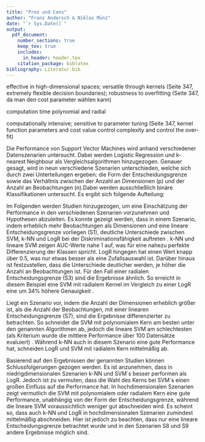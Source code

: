 ```yaml
---
title: "Pros und Cons"
author: "Franz Andersch & Niklas Münz"
date: "`r Sys.Date()`"
output: 
  pdf_document:
    number_sections: true
    keep_tex: true
    includes:
      in_header: header.tex
    citation_package: biblatex
bibliography: Literatur.bib
---
```

\subsection{Pros}
effective in high-dimensional spaces; versatile through kernels (Seite 347, extremely flexible decision boundaries); robustness to overfitting (Seite 347, da man den cost parameter wählen kann) \parencite{kuhnAppliedPredictiveModeling2013}

\subsection{Cons}
computation time polynomial and radial \parencite{scholzComparisonClassificationMethods2021}

computationally intensive; sensitive to parameter tuning (Seite 347, kernel function parameters and cost value control complexity and control the over-fit) \parencite{kuhnAppliedPredictiveModeling2013}

\subsection{Hypothesen}
Die Performance von Support Vector Machines wird anhand verschiedener Datenszenarien untersucht. Dabei werden Logistic Regression und k-nearest Neighbour als Vergleichsalgorithmen hinzugezogen. Genauer gesagt, wird in neun verschiedene Szenarien unterschieden, welche sich durch zwei Unterteilungen ergeben: die Form der Entscheidungsgrenze sowie das Verhältnis zwischen der Anzahl an Dimensionen (p) und der Anzahl an Beobachtungen (n).Dabei werden ausschließlich binäre Klassifikationen untersucht. Es ergibt sich folgende Aufteilung:

\begin{center}
\begin{tabular}{ |c|c|c|c| }
 \hline
  & linear & polynomial & radial \\
 \hline
 p << n & S1 & S2 & S3 \\
 \hline
 p = n & S4 & S5 & S6 \\
 \hline
 p >> n & S7 & S8 & S9 \\
 \hline
\end{tabular}
\end{center}

Im Folgenden werden Studien hinzugezogen, um eine Einschätzung der Performance in den verschiedenen Szenarien vorzunehmen und Hypothesen abzuleiten.\newline
Es konnte gezeigt werden, dass in einem Szenario, indem erheblich mehr Beobachtungen als Dimensionen und eine lineare Entscheidungsgrenze vorliegen (S1), deutliche Unterschiede zwischen SVM, k-NN und LogR bei der Diskriminationsfähigkeit auftreten \parencite{entezari-malekiComparisonClassificationMethods2009}. k-NN und lineare SVM zeigen AUC-Werte nahe 1 auf, was für eine nahezu perfekte Differenzierung der Klassen spricht. LogR hingegen hat einen Wert knapp über 0.5, was nur etwas besser als eine Zufallsauswahl ist. Darüber hinaus ist festzustellen, dass die Unterschiede deutlicher werden, je höher die Anzahl an Beobachtungen ist.\newline
Für den Fall einer radialen Entscheidungsgrenze (S3) sind die Ergebnisse ähnlich. So erreicht in diesem Beispiel eine SVM mit radialem Kernel im Vergleich zu einer LogR eine um 34% höhere Genauigkeit \parencite{faveroClassificationPerformanceEvaluation2022}.

Liegt ein Szenario vor, indem die Anzahl der Dimensionen erheblich größer ist, als die Anzahl der Beobachtungen, mit einer linearen Entscheidungsgrenze (S7), sind die Ergebnisse differenzierter zu betrachten. So schneidet die SVM mit polynomialem Kern am besten unter den genannten Algorithmen ab, jedoch die lineare SVM am schlechtesten (als Kriterium wurde die mittlere Performance über 100 Datensätze evaluiert) \parencite{scholzComparisonClassificationMethods2021}. Während k-NN auch in diesem Szenario eine gute Performance hat, schneiden LogR und SVM mit radialem Kern mittelmäßig ab.

Basierend auf den Ergebnissen der genannten Studien können Schlussfolgerungen gezogen werden. Es ist anzunehmen, dass in niedrigdimensionalen Szenarien k-NN und SVM´s besser performen als LogR. Jedoch ist zu vermuten, dass die Wahl des Kerns bei SVM´s einen großen Einfluss auf die Performance hat.\newline
In hochdimensionalen Szenarien zeigt vermutlich die SVM mit polynomialem oder radialem Kern eine gute Performance, unabhängig von der Form der Entscheidungsgrenze, während die lineare SVM voraussichtlich weniger gut abschneiden wird. Es scheint so, dass auch k-NN und LogR in hochdimensionalen Szenarien zumindest mittelmäßig abschneiden. Hier ist jedoch zu beachten, dass nur eine lineare Entscheidungsgrenze betrachtet wurde und in den Szenarien S8 und S9 andere Ergebnisse möglich sind.\newline
